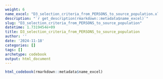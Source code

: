 ```yaml
---
weight: 6
name_excel: "D3_selection_criteria_from_PERSONS_to_source_population.xlsx"
description: "`r get_description(rmarkdown::metadata$name_excel)`"
slug: "D3_selection_criteria_from_PERSONS_to_source_population"
datetime: 1.7319454e+09
title: D3_selection_criteria_from_PERSONS_to_source_population
author: ''
date: '2024-11-18'
categories: []
tags: []
archetype: codebook
output: html_document
---
```


```r
html_codebook(rmarkdown::metadata$name_excel)
```
